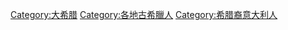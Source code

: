 [[Category:大希腊|Category:大希腊]]
[[Category:各地古希臘人|Category:各地古希臘人]]
[[Category:希腊裔意大利人|Category:希腊裔意大利人]]